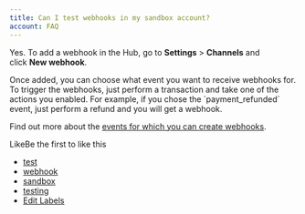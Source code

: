 ```yaml
---
title: Can I test webhooks in my sandbox account?
account: FAQ 
---
```


Yes. To add a webhook in the Hub, go to **Settings** > **Channels** and click **New webhook**.

Once added, you can choose what event you want to receive webhooks for. To trigger the webhooks, just perform a transaction and take one of the actions you enabled. For example, if you chose the \`payment\_refunded\` event, just perform a refund and you will get a webhook.

Find out more about the [events for which you can create webhooks](/display/DOCS/Event+types).

LikeBe the first to like this

*   [test](/label/FAQ/test)
*   [webhook](/label/FAQ/webhook)
*   [sandbox](/label/FAQ/sandbox)
*   [testing](/label/FAQ/testing)
*   [Edit Labels](# "Edit Labels (Type 'l')")





